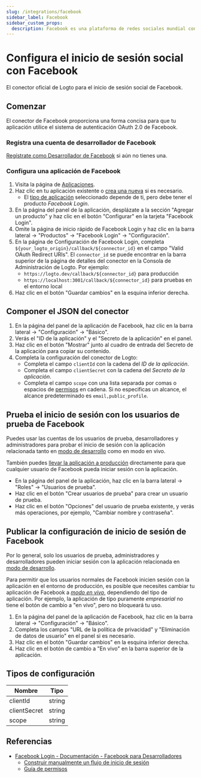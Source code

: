 ```yaml
---
slug: /integrations/facebook
sidebar_label: Facebook
sidebar_custom_props:
  description: Facebook es una plataforma de redes sociales mundial con miles de millones de usuarios.
---
```



# Configura el inicio de sesión social con Facebook

El conector oficial de Logto para el inicio de sesión social de Facebook.

<GuideTip />

## Comenzar

El conector de Facebook proporciona una forma concisa para que tu aplicación utilice el sistema de autenticación OAuth 2.0 de Facebook.

### Registra una cuenta de desarrollador de Facebook

[Regístrate como Desarrollador de Facebook](https://developers.facebook.com/docs/development/register/) si aún no tienes una.

### Configura una aplicación de Facebook

1. Visita la página de [Aplicaciones](https://developers.facebook.com/apps).
2. Haz clic en tu aplicación existente o [crea una nueva](https://developers.facebook.com/docs/development/create-an-app) si es necesario.
   - El [tipo de aplicación](https://developers.facebook.com/docs/development/create-an-app/app-dashboard/app-types) seleccionado depende de ti, pero debe tener el producto _Facebook Login_.
3. En la página del panel de la aplicación, desplázate a la sección "Agregar un producto" y haz clic en el botón "Configurar" en la tarjeta "Facebook Login".
4. Omite la página de inicio rápido de Facebook Login y haz clic en la barra lateral -> "Productos" -> "Facebook Login" -> "Configuración".
5. En la página de Configuración de Facebook Login, completa `${your_logto_origin}/callback/${connector_id}` en el campo "Valid OAuth Redirect URIs". El `connector_id` se puede encontrar en la barra superior de la página de detalles del conector en la Consola de Administración de Logto. Por ejemplo:
   - `https://logto.dev/callback/${connector_id}` para producción
   - `https://localhost:3001/callback/${connector_id}` para pruebas en el entorno local
6. Haz clic en el botón "Guardar cambios" en la esquina inferior derecha.

## Componer el JSON del conector

1. En la página del panel de la aplicación de Facebook, haz clic en la barra lateral -> "Configuración" -> "Básico".
2. Verás el "ID de la aplicación" y el "Secreto de la aplicación" en el panel.
3. Haz clic en el botón "Mostrar" junto al cuadro de entrada del Secreto de la aplicación para copiar su contenido.
4. Completa la configuración del conector de Logto:
   - Completa el campo `clientId` con la cadena del _ID de la aplicación_.
   - Completa el campo `clientSecret` con la cadena del _Secreto de la aplicación_.
   - Completa el campo `scope` con una lista separada por comas o espacios de [permisos](https://developers.facebook.com/docs/permissions/reference) en cadena. Si no especificas un alcance, el alcance predeterminado es `email,public_profile`.

## Prueba el inicio de sesión con los usuarios de prueba de Facebook

Puedes usar las cuentas de los usuarios de prueba, desarrolladores y administradores para probar el inicio de sesión con la aplicación relacionada tanto en [modo de desarrollo](https://developers.facebook.com/docs/development/build-and-test/app-modes) como en modo en vivo.

También puedes [llevar la aplicación a producción](#take-the-facebook-app-live) directamente para que cualquier usuario de Facebook pueda iniciar sesión con la aplicación.

- En la página del panel de la aplicación, haz clic en la barra lateral -> "Roles" -> "Usuarios de prueba".
- Haz clic en el botón "Crear usuarios de prueba" para crear un usuario de prueba.
- Haz clic en el botón "Opciones" del usuario de prueba existente, y verás más operaciones, por ejemplo, "Cambiar nombre y contraseña".

## Publicar la configuración de inicio de sesión de Facebook

Por lo general, solo los usuarios de prueba, administradores y desarrolladores pueden iniciar sesión con la aplicación relacionada en [modo de desarrollo](https://developers.facebook.com/docs/development/build-and-test/app-modes#development-mode).

Para permitir que los usuarios normales de Facebook inicien sesión con la aplicación en el entorno de producción, es posible que necesites cambiar tu aplicación de Facebook a _[modo en vivo](https://developers.facebook.com/docs/development/build-and-test/app-modes#live-mode)_, dependiendo del tipo de aplicación. Por ejemplo, la aplicación de tipo puramente _empresarial_ no tiene el botón de cambio a "en vivo", pero no bloqueará tu uso.

1. En la página del panel de la aplicación de Facebook, haz clic en la barra lateral -> "Configuración" -> "Básico".
2. Completa los campos "URL de la política de privacidad" y "Eliminación de datos de usuario" en el panel si es necesario.
3. Haz clic en el botón "Guardar cambios" en la esquina inferior derecha.
4. Haz clic en el botón de cambio a "En vivo" en la barra superior de la aplicación.

## Tipos de configuración

| Nombre       | Tipo   |
| ------------ | ------ |
| clientId     | string |
| clientSecret | string |
| scope        | string |

## Referencias

- [Facebook Login - Documentación - Facebook para Desarrolladores](https://developers.facebook.com/docs/facebook-login/)
  - [Construir manualmente un flujo de inicio de sesión](https://developers.facebook.com/docs/facebook-login/guides/advanced/manual-flow/)
  - [Guía de permisos](https://developers.facebook.com/docs/facebook-login/guides/permissions)
